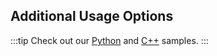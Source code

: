 
## Additional Usage Options

:::tip
Check out our [Python](https://github.com/openvinotoolkit/openvino.genai/tree/master/samples/python/) and [C++](https://github.com/openvinotoolkit/openvino.genai/tree/master/samples/cpp) samples.
:::

<GenerationParameters />

<ChatScenario />

<Streaming />

<LoraAdapters />

<SpeculativeDecoding />
